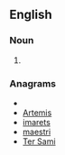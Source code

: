 ==English==

===Noun===
{{en-noun}}

# {{alternative spelling of|[[smarty]]}}

===Anagrams===
* {{alphagram|aeimrst}}
* [[Artemis#English|Artemis]]
* [[imarets#English|imarets]]
* [[maestri#English|maestri]]
* [[Ter Sami#English|Ter Sami]]